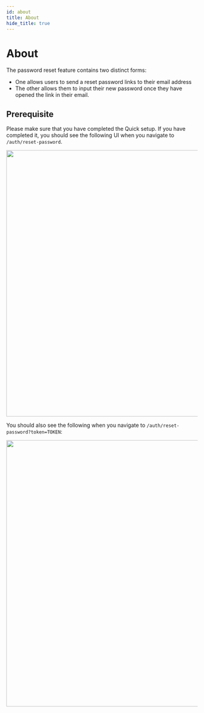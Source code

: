 ```yaml
---
id: about
title: About
hide_title: true
---
```

# About

The password reset feature contains two distinct forms:
- One allows users to send a reset password links to their email address
- The other allows them to input their new password once they have opened the link in their email.

## Prerequisite 

Please make sure that you have completed the Quick setup. If you have completed it, you should see the following UI when you navigate to `/auth/reset-password`.
 
<img width="700px" src="/img/emailpassword/reset-password-enter-email.png" />

You should also see the following when you navigate to `/auth/reset-password?token=TOKEN`:

<img width="700px" src="/img/emailpassword/reset-password-submit-new-password.png" />